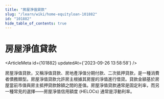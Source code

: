 ```yaml
---
title: "房屋淨值貸款"
slug: "/learn/wiki/home-equityloan-101882"
id: "101882"
hide_table_of_contents: true
---
```



# 房屋淨值貸款

<ArticleMeta id={101882} updatedAt={'2023-09-26 13:58:58'} />
<div className='border-solid border-b border-t-0 my-4 border-[var(--ifm-color-gray-300)]' />

房屋淨值貸款，又稱淨值貸款、房地產淨值分期付款、二次抵押貸款，是一種消費者債務類型。房屋淨值貸款允許房主根據其房屋的淨值進行借貸。貸款金額基於房屋當前市值與房主抵押貸款餘額之間的差值。房屋淨值貸款通常是固定利率，而另一種常見的選擇——房屋淨值信用額度 (HELOCs) 通常是浮動利率。

